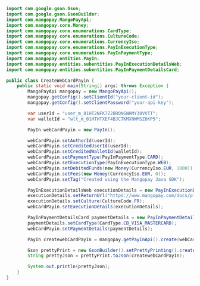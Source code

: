```java Java 
import com.google.gson.Gson;
import com.google.gson.GsonBuilder;
import com.mangopay.MangoPayApi;
import com.mangopay.core.Money;
import com.mangopay.core.enumerations.CardType;
import com.mangopay.core.enumerations.CultureCode;
import com.mangopay.core.enumerations.CurrencyIso;
import com.mangopay.core.enumerations.PayInExecutionType;
import com.mangopay.core.enumerations.PayInPaymentType;
import com.mangopay.entities.PayIn;
import com.mangopay.entities.subentities.PayInExecutionDetailsWeb;
import com.mangopay.entities.subentities.PayInPaymentDetailsCard;

public class CreateWebCardPayin {
    public static void main(String[] args) throws Exception {
        MangoPayApi mangopay = new MangoPayApi();
        mangopay.getConfig().setClientId("your-client-id");
        mangopay.getConfig().setClientPassword("your-api-key");

        var userId = "user_m_01HT2NFK7Z2BRQNGNHMY30VVTT";
        var walletId = "wlt_m_01HTHTXEF4BJCTKMXNWMSZ6KP5";

        PayIn webCardPayin = new PayIn();

        webCardPayin.setAuthorId(userId);
        webCardPayin.setCreditedUserId(userId);
        webCardPayin.setCreditedWalletId(walletId);
        webCardPayin.setPaymentType(PayInPaymentType.CARD);
        webCardPayin.setExecutionType(PayInExecutionType.WEB);
        webCardPayin.setDebitedFunds(new Money(CurrencyIso.EUR, 1000));
        webCardPayin.setFees(new Money(CurrencyIso.EUR, 0));
        webCardPayin.setTag("Created using the Mangopay Java SDK");

        PayInExecutionDetailsWeb executionDetails = new PayInExecutionDetailsWeb();
        executionDetails.setReturnUrl("https://www.mangopay.com/docs/please-ignore");
        executionDetails.setCulture(CultureCode.FR);
        webCardPayin.setExecutionDetails(executionDetails);

        PayInPaymentDetailsCard paymentDetails = new PayInPaymentDetailsCard();
        paymentDetails.setCardType(CardType.CB_VISA_MASTERCARD);
        webCardPayin.setPaymentDetails(paymentDetails);

        PayIn createwebCardPayIn = mangopay.getPayInApi().create(webCardPayin);

        Gson prettyPrint = new GsonBuilder().setPrettyPrinting().create();
        String prettyJson = prettyPrint.toJson(createwebCardPayIn);

        System.out.println(prettyJson);
    }
}
```